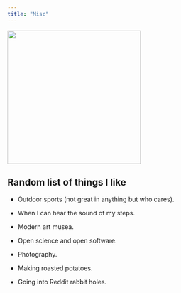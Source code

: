 ```yaml
---
title: "Misc"
---
```


![](images/jap_nature.png){fig-align="center" width="300"}

## Random list of things I like

-   Outdoor sports (not great in anything but who cares).

-   When I can hear the sound of my steps.

-   Modern art musea.

-   Open science and open software.

-   Photography.

-   Making roasted potatoes.

-   Going into Reddit rabbit holes.
